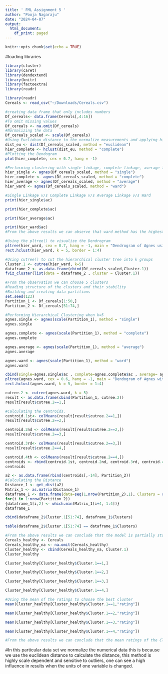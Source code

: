 ```yaml
---
title: ' FML Assignment 5 '
author: "Pooja Nagaraju"
date: "2024-04-07"
output:
  html_document:
    df_print: paged
---
```


```r
knitr::opts_chunk$set(echo = TRUE)
```

#loading libraries
```r
library(cluster)
library(caret)
library(dendextend)
library(knitr)
library(factoextra)
library(readr)
```


```r
library(readr)
Cereals <- read_csv("~/Downloads/Cereals.csv")
```

```r
#creating data frame that only includes numbers 
Df_cereals<- data.frame(Cereals[,4:16])
#To omit missing values
Df_cereals <- na.omit(Df_cereals)
#Normalizing the data
Df_cereals_scaled <- scale(Df_cereals)
#Using Euclidean distance to the normalize measurements and applying hierarchical clustering to the data.
dist_eu <- dist(Df_cereals_scaled, method = "euclidean")
hier_complete <- hclust(dist_eu, method = "complete")
#Plotting the Dendogram
plot(hier_complete, cex = 0.7, hang = -1)
```

```r
#Performing clustering with single linkage, complete linkage, average linkage and Ward using the Agnes function.
hier_single <- agnes(Df_cereals_scaled, method = "single")
hier_complete <- agnes(Df_cereals_scaled, method = "complete")
hier_average <- agnes(Df_cereals_scaled, method = "average")
hier_ward <- agnes(Df_cereals_scaled, method = "ward")
```

```r
#Single Linkage v/s Complete Linkage v/s Average Linkage v/s Ward
print(hier_single$ac)
```

```r
print(hier_complete$ac)
```

```r
print(hier_average$ac)
```


```r
print(hier_ward$ac)
#From the above results we can observe that ward method has the highest value of 0.9046042 in comparison to other methods so we go ahead with that method
```


```r
#Using the pltree() to visualize the Dendrogram 
pltree(hier_ward, cex = 0.7, hang = -1, main = "Dendrogram of Agnes using Ward")
rect.hclust(hier_ward, k = 5, border = 1:4)
```


```r
#Using cutree() to cut the hierarchical cluster tree into k groups
Cluster.1 <- cutree(hier_ward, k=5)
dataframe_2 <- as.data.frame(cbind(Df_cereals_scaled,Cluster.1))
fviz_cluster(list(data = dataframe_2 , cluster = Cluster.1))
```


```r
#From the observation we can choose 5 clusters
#Reading structure of the clusters and their stability 
#Building and creating data partitions
set.seed(123)
Partition_1 <- Df_cereals[1:50,]
Partition_2 <- Df_cereals[51:74,]
```

```r
#Performing Hierarchical Clustering when k=5
agnes.single <- agnes(scale(Partition_1), method = "single")
agnes.single
```

```r
agnes.complete <- agnes(scale(Partition_1), method = "complete")
agnes.complete
```

```r
agnes.average <- agnes(scale(Partition_1), method = "average")
agnes.average
```

```r
agnes.ward <- agnes(scale(Partition_1), method = "ward")
agnes.ward
```

```r
cbind(single=agnes.single$ac , complete=agnes.complete$ac , average= agnes.average$ac , ward= agnes.ward$ac)
pltree(agnes.ward, cex = 0.6, hang = -1, main = "Dendogram of Agnes with Partitioned Data Using Ward")
rect.hclust(agnes.ward, k = 5, border = 1:4)
```

```r
cutree.2 <- cutree(agnes.ward, k = 5)
result <- as.data.frame(cbind(Partition_1, cutree.2))
result[result$cutree.2==1,]
```


```r
#Calculating the centroids.
centroid.1st<- colMeans(result[result$cutree.2==1,])
result[result$cutree.2==2,]
```


```r
centroid.2nd <- colMeans(result[result$cutree.2==2,])
result[result$cutree.2==3,]
```


```r
centroid.3rd<- colMeans(result[result$cutree.2==3,])
result[result$cutree.2==4,]
```


```r
centroid.4th <- colMeans(result[result$cutree.2==4,])
centroids <- rbind(centroid.1st, centroid.2nd, centroid.3rd, centroid.4th)
centroids
```
```r
a2 <- as.data.frame(rbind(centroids[,-14], Partition_2))
#Calculating the Distance
Distance_1 <- get_dist(a2)
Matrix_1 <- as.matrix(Distance_1)
dataframe_1 <- data.frame(data=seq(1,nrow(Partition_2),1), Clusters = rep(0,nrow(Partition_2)))
for(i in 1:nrow(Partition_2)) 
{dataframe_1[i,2] <- which.min(Matrix_1[i+4, 1:4])}
dataframe_1
```


```r
cbind(dataframe_2$Cluster.1[51:74], dataframe_1$Clusters)
```

```r
table(dataframe_2$Cluster.1[51:74] == dataframe_1$Clusters)
```

```r
#From the above results we can conclude that the model is partially stable since we have equal number of results for both TRUE and FALSE
Cereals_healthy <- Cereals
Cereals_healthy_na <- na.omit(Cereals_healthy)
Cluster_healthy <- cbind(Cereals_healthy_na, Cluster.1)
Cluster_healthy
```

```r
Cluster_healthy[Cluster_healthy$Cluster.1==1,]
```

```r
Cluster_healthy[Cluster_healthy$Cluster.1==2,]
```

```r
Cluster_healthy[Cluster_healthy$Cluster.1==3,]
```

```r
Cluster_healthy[Cluster_healthy$Cluster.1==4,]
```

```r
#Using the mean of the ratings to choose the best cluster 
mean(Cluster_healthy[Cluster_healthy$Cluster.1==1,"rating"])
```


```r
mean(Cluster_healthy[Cluster_healthy$Cluster.1==2,"rating"])
```

```r
mean(Cluster_healthy[Cluster_healthy$Cluster.1==3,"rating"])
```

```r
mean(Cluster_healthy[Cluster_healthy$Cluster.1==4,"rating"])

#From the above results we can conclude that the mean ratings of the Cluster.1 is the highest with 73.84446, and we can choose this cluster to add to the menu as a healthier cereal
```
#In this particular data set we normalize the numerical data this is because we use the euclidean distance to calculate the distance, this method is highly scale dependent and sensitive to outliers, one can see a high influence in results when the units of one variable is changed.
